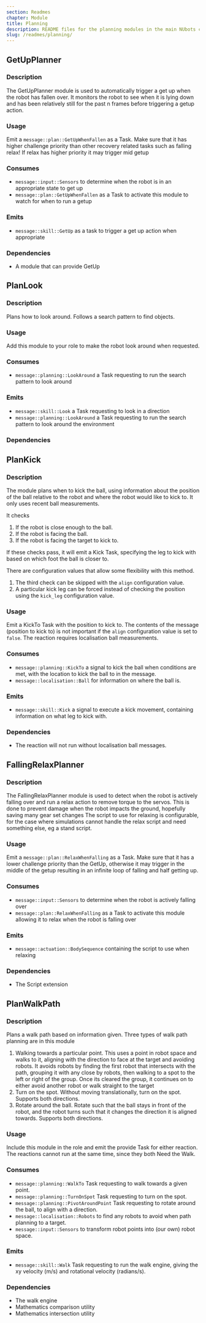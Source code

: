 ```yaml
---
section: Readmes
chapter: Module
title: Planning
description: README files for the planning modules in the main NUbots codebase
slug: /readmes/planning/
---
```


## GetUpPlanner

### Description

The GetUpPlanner module is used to automatically trigger a get up when the robot has fallen over.
It monitors the robot to see when it is lying down and has been relatively still for the past n frames before triggering a getup action.

### Usage

Emit a `message::plan::GetUpWhenFallen` as a Task.
Make sure that it has higher challenge priority than other recovery related tasks such as falling relax!
If relax has higher priority it may trigger mid getup

### Consumes

- `message::input::Sensors` to determine when the robot is in an appropriate state to get up
- `message::plan::GetUpWhenFallen` as a Task to activate this module to watch for when to run a getup

### Emits

- `message::skill::GetUp` as a task to trigger a get up action when appropriate

### Dependencies

- A module that can provide GetUp

## PlanLook

### Description

Plans how to look around. Follows a search pattern to find objects.

### Usage

Add this module to your role to make the robot look around when requested.

### Consumes

- `message::planning::LookAround` a Task requesting to run the search pattern to look around

### Emits

- `message::skill::Look` a Task requesting to look in a direction
- `message::planning::LookAround` a Task requesting to run the search pattern to look around the environment

### Dependencies

## PlanKick

### Description

The module plans when to kick the ball, using information about the position of the ball relative to the robot and where the robot would like to kick to. It only uses recent ball measurements.

It checks

1. If the robot is close enough to the ball.
2. If the robot is facing the ball.
3. If the robot is facing the target to kick to.

If these checks pass, it will emit a Kick Task, specifying the leg to kick with based on which foot the ball is closer to.

There are configuration values that allow some flexibility with this method.

1. The third check can be skipped with the `align` configuration value.
2. A particular kick leg can be forced instead of checking the position using the `kick_leg` configuration value.

### Usage

Emit a KickTo Task with the position to kick to. The contents of the message (position to kick to) is not important if the `align` configuration value is set to `false`. The reaction requires localisation ball measurements.

### Consumes

- `message::planning::KickTo` a signal to kick the ball when conditions are met, with the location to kick the ball to in the message.
- `message::localisation::Ball` for information on where the ball is.

### Emits

- `message::skill::Kick` a signal to execute a kick movement, containing information on what leg to kick with.

### Dependencies

- The reaction will not run without localisation ball messages.

## FallingRelaxPlanner

### Description

The FallingRelaxPlanner module is used to detect when the robot is actively falling over and run a relax action to remove torque to the servos.
This is done to prevent damage when the robot impacts the ground, hopefully saving many gear set changes
The script to use for relaxing is configurable, for the case where simulations cannot handle the relax script and need something else, eg a stand script.

### Usage

Emit a `message::plan::RelaxWhenFalling` as a Task.
Make sure that it has a lower challenge priority than the GetUp, otherwise it may trigger in the middle of the getup resulting in an infinite loop of falling and half getting up.

### Consumes

- `message::input::Sensors` to determine when the robot is actively falling over
- `message::plan::RelaxWhenFalling` as a Task to activate this module allowing it to relax when the robot is falling over

### Emits

- `message::actuation::BodySequence` containing the script to use when relaxing

### Dependencies

- The Script extension

## PlanWalkPath

### Description

Plans a walk path based on information given. Three types of walk path planning are in this module

1. Walking towards a particular point. This uses a point in robot space and walks to it, aligning with the direction to face at the target and avoiding robots.
   It avoids robots by finding the first robot that intersects with the path, grouping it with any close by robots, then walking to a spot to the left or right of the group.
   Once its cleared the group, it continues on to either avoid another robot or walk straight to the target
2. Turn on the spot. Without moving translationally, turn on the spot. Supports both directions.
3. Rotate around the ball. Rotate such that the ball stays in front of the robot, and the robot turns such that it changes the direction it is aligned towards. Supports both directions.

### Usage

Include this module in the role and emit the provide Task for either reaction. The reactions cannot run at the same time, since they both Need the Walk.

### Consumes

- `message::planning::WalkTo` Task requesting to walk towards a given point.
- `message::planning::TurnOnSpot` Task requesting to turn on the spot.
- `message::planning::PivotAroundPoint` Task requesting to rotate around the ball, to align with a direction.
- `message::localisation::Robots` to find any robots to avoid when path planning to a target.
- `message::input::Sensors` to transform robot points into (our own) robot space.

### Emits

- `message::skill::Walk` Task requesting to run the walk engine, giving the xy velocity (m/s) and rotational velocity (radians/s).

### Dependencies

- The walk engine
- Mathematics comparison utility
- Mathematics intersection utility

